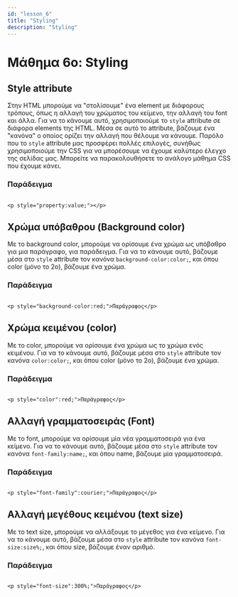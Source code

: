 ```yaml
---
id: "lesson_6"
title: "Styling"
description: "Styling"
---
```


# Μάθημα 6ο: Styling

## Style attribute

Στην HTML μπορούμε να "στολίσουμε" ένα element με διάφορους τρόπους, όπως η αλλαγή του χρώματος του κείμενο, την αλλαγή του font και άλλα.
Για να το κάνουμε αυτό, χρησιμοποιούμε το `style` attribute σε διάφορα elements της HTML.
Μέσα σε αυτό το attribute, βάζουμε ένα "κανόνα" ο οποίος ορίζει την αλλαγή που θέλουμε να κάνουμε.
Παρόλο που το `style` attribute μας προσφέρει πολλές επιλογές, συνήθως χρησιμοποιούμε την CSS για να μπορέσουμε να έχουμε καλύτερο έλεγχο της σελίδας μας.
Μπορείτε να παρακολουθήσετε το ανάλογο μάθημα CSS που έχουμε κάνει.

### Παράδειγμα

```

<p style="property:value;"></p>

```

## Χρώμα υπόβαθρου (Background color)

Με το background color, μπορούμε να ορίσουμε ένα χρώμα ως υπόβαθρο για μια παράγραφο, για παράδειγμα.
Για να το κάνουμε αυτό, βάζουμε μέσα στο `style` attribute τον κανόνα `background-color:color;`, και όπου color (μόνο το 2ο), βάζουμε ένα χρώμα.

### Παράδειγμα

```

<p style="background-color:red;">Παράγραφος</p>

```

## Χρώμα κειμένου (color)

Με το color, μπορούμε να ορίσουμε ένα χρώμα ως το χρώμα ενός κειμένου.
Για να το κάνουμε αυτό, βάζουμε μέσα στο `style` attribute τον κανόνα `color:color;`, και όπου color (μόνο το 2ο), βάζουμε ένα χρώμα.

### Παράδειγμα

```

<p style="color":red;">Παράγραφος</p>

```

## Αλλαγή γραμματοσειράς (Font)

Με το font, μπορούμε να ορίσουμε μία νέα γραμματοσειρά για ένα κείμενο.
Για να το κάνουμε αυτό, βάζουμε μέσα στο `style` attribute τον κανόνα `font-family:name;`, και όπου name, βάζουμε μία γραμματοσειρά.

### Παράδειγμα

```

<p style="font-family":courier;">Παράγραφος</p>

```

## Αλλαγή μεγέθους κειμένου (text size)

Με το text size, μπορούμε να αλλάξουμε το μέγεθος για ένα κείμενο.
Για να το κάνουμε αυτό, βάζουμε μέσα στο `style` attribute τον κανόνα `font-size:size%;`, και όπου size, βάζουμε έναν αριθμό.

### Παράδειγμα

```

<p style="font-size":300%;">Παράγραφος</p>

```
